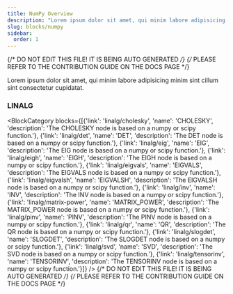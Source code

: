 ```yaml
---
title: NumPy Overview
description: "Lorem ipsum dolor sit amet, qui minim labore adipisicing minim sint cillum sint consectetur cupidatat."
slug: blocks/numpy
sidebar:
  order: 1
---
```


{/* DO NOT EDIT THIS FILE! IT IS BEING AUTO GENERATED */}
{/* PLEASE REFER TO THE CONTRIBUTION GUIDE ON THE DOCS PAGE */}


Lorem ipsum dolor sit amet, qui minim labore adipisicing minim sint cillum sint consectetur cupidatat.

 ### LINALG
<BlockCategory blocks={[{'link': 'linalg/cholesky', 'name': 'CHOLESKY', 'description': 'The CHOLESKY node is based on a numpy or scipy function.'}, {'link': 'linalg/det', 'name': 'DET', 'description': 'The DET node is based on a numpy or scipy function.'}, {'link': 'linalg/eig', 'name': 'EIG', 'description': 'The EIG node is based on a numpy or scipy function.'}, {'link': 'linalg/eigh', 'name': 'EIGH', 'description': 'The EIGH node is based on a numpy or scipy function.'}, {'link': 'linalg/eigvals', 'name': 'EIGVALS', 'description': 'The EIGVALS node is based on a numpy or scipy function.'}, {'link': 'linalg/eigvalsh', 'name': 'EIGVALSH', 'description': 'The EIGVALSH node is based on a numpy or scipy function.'}, {'link': 'linalg/inv', 'name': 'INV', 'description': 'The INV node is based on a numpy or scipy function.'}, {'link': 'linalg/matrix-power', 'name': 'MATRIX_POWER', 'description': 'The MATRIX_POWER node is based on a numpy or scipy function.'}, {'link': 'linalg/pinv', 'name': 'PINV', 'description': 'The PINV node is based on a numpy or scipy function.'}, {'link': 'linalg/qr', 'name': 'QR', 'description': 'The QR node is based on a numpy or scipy function.'}, {'link': 'linalg/slogdet', 'name': 'SLOGDET', 'description': 'The SLOGDET node is based on a numpy or scipy function.'}, {'link': 'linalg/svd', 'name': 'SVD', 'description': 'The SVD node is based on a numpy or scipy function.'}, {'link': 'linalg/tensorinv', 'name': 'TENSORINV', 'description': 'The TENSORINV node is based on a numpy or scipy function.'}]} />
{/* DO NOT EDIT THIS FILE! IT IS BEING AUTO GENERATED */}
{/* PLEASE REFER TO THE CONTRIBUTION GUIDE ON THE DOCS PAGE */}
